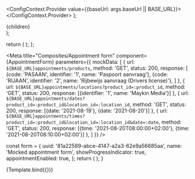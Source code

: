 




  <ConfigContext.Provider value={{baseUrl: args.baseUrl || BASE_URL}}>
    <Story />
  </ConfigContext.Provider>
);

  <div style={{padding: '1em 0'}} className={className}>{children}</div>
);

  return (
    <Layout component={PaddedDiv}>
      <LayoutRow>
        <Story />
      </LayoutRow>
    </Layout>
  );
};

<Meta
  title="Composites/Appointment form"
  component={AppointmentForm}
  parameters={{
    mockData: [
      {
        url: `${BASE_URL}appointments/products`,
        method: 'GET',
        status: 200,
        response: [
          {code: 'PASAAN', identifier: '1', name: 'Paspoort aanvraag'},
          {code: 'RIJAAN', identifier: '2', name: 'Rijbewijs aanvraag (Drivers license)'},
        ]
      },
      {
        url: `${BASE_URL}appointments/locations?product_id=:product_id`,
        method: 'GET',
        status: 200,
        response: [{identifier: '1', name: 'Maykin Media'}]
      },
      {
        url: `${BASE_URL}appointments/dates?product_id=:product_id&location_id=:location_id`,
        method: 'GET',
        status: 200,
        response: [{date: '2021-08-19'}, {date: '2021-08-20'}]
      },
      {
        url: `${BASE_URL}appointments/times?product_id=:product_id&location_id=:location_id&date=:date`,
        method: 'GET',
        status: 200,
        response: [{time: '2021-08-20T08:00:00+02:00'}, {time: '2021-08-20T08:10:00+02:00'}]
      },
    ]
  }}
/>

  const form = {
    uuid: '81a22589-abce-4147-a2a3-62e9a56685aa',
    name: 'Mocked appointment form',
    showProgressIndicator: true,
    appointmentEnabled: true,
  };
  return (
    <MemoryRouter>
      <AppointmentForm form={form}/>
    </MemoryRouter>
  );
}

<Canvas>
  <Story
    name="Default"
    decorators={[ConfigDecorator, LayoutDecorator]}
    parameters={{
      docs: {
        source: {
          type: 'dynamic',
          excludeDecorators: true,
        },
      },
    }}
    args={{
      baseUrl: process.env.REACT_APP_BASE_API_URL || BASE_URL,
    }}
  >
    {Template.bind({})}
  </Story>
</Canvas>


<ArgsTable of={AppointmentForm} />
